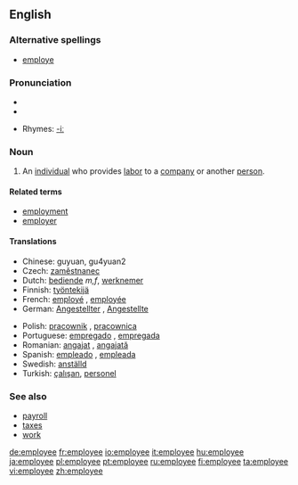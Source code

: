 ==English==

===Alternative spellings===
* [[employe]]

===Pronunciation===
*{{IPA|/ɪmˌplɔɪˈiː/}}
*{{audio|en-us-employee.ogg|Audio (US)}}

*Rhymes: [[Rhymes:English:-iː|-iː]]

===Noun===
{{en-noun}}

# An [[individual]] who provides [[labor]] to a [[company]] or another [[person]].

====Related terms====
*[[employment]]
*[[employer]]

====Translations====
{{trans-top|individual who provides labor to a company or another person}}
*Chinese: guyuan, gu4yuan2
*Czech: [[zaměstnanec]] {{m}}
*Dutch: [[bediende]] ''m,f'', [[werknemer]] {{m}}
*Finnish: [[työntekijä]]
*French: [[employé]] {{m}}, [[employée]] {{f}}
*German: [[Angestellter]] {{m}}, [[Angestellte]] {{f}}
{{trans-mid}}
*Polish: [[pracownik]] {{m}}, [[pracownica]] {{f}}
*Portuguese: [[empregado]] {{m}}, [[empregada]] {{f}}
*Romanian: [[angajat]] {{m}}, [[angajată]] {{f}}
*Spanish: [[empleado]] {{m}}, [[empleada]] {{f}}
*Swedish: [[anställd]] {{c}}
*Turkish: [[çalışan]], [[personel]]
{{trans-bottom}}

===See also===
*[[payroll]]
*[[taxes]]
*[[work]]

[[de:employee]]
[[fr:employee]]
[[io:employee]]
[[it:employee]]
[[hu:employee]]
[[ja:employee]]
[[pl:employee]]
[[pt:employee]]
[[ru:employee]]
[[fi:employee]]
[[ta:employee]]
[[vi:employee]]
[[zh:employee]]